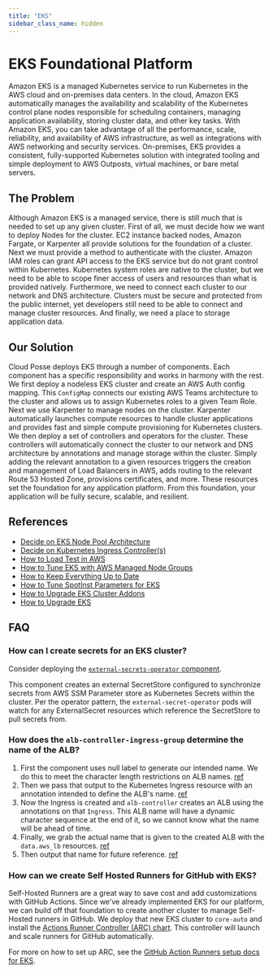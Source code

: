 ```yaml
---
title: "EKS"
sidebar_class_name: hidden
---
```


# EKS Foundational Platform

Amazon EKS is a managed Kubernetes service to run Kubernetes in the AWS cloud and on-premises data centers. In the
cloud, Amazon EKS automatically manages the availability and scalability of the Kubernetes control plane nodes
responsible for scheduling containers, managing application availability, storing cluster data, and other key tasks.
With Amazon EKS, you can take advantage of all the performance, scale, reliability, and availability of AWS
infrastructure, as well as integrations with AWS networking and security services. On-premises, EKS provides a
consistent, fully-supported Kubernetes solution with integrated tooling and simple deployment to AWS Outposts, virtual
machines, or bare metal servers.

## The Problem

Although Amazon EKS is a managed service, there is still much that is needed to set up any given cluster. First of all,
we must decide how we want to deploy Nodes for the cluster. EC2 instance backed nodes, Amazon Fargate, or Karpenter all
provide solutions for the foundation of a cluster. Next we must provide a method to authenticate with the cluster.
Amazon IAM roles can grant API access to the EKS service but do not grant control within Kubernetes. Kubernetes system
roles are native to the cluster, but we need to be able to scope finer access of users and resources than what is
provided natively. Furthermore, we need to connect each cluster to our network and DNS architecture. Clusters must be
secure and protected from the public internet, yet developers still need to be able to connect and manage cluster
resources. And finally, we need a place to storage application data.

## Our Solution

Cloud Posse deploys EKS through a number of components. Each component has a specific responsibility and works in
harmony with the rest. We first deploy a nodeless EKS cluster and create an AWS Auth config mapping. This `ConfigMap`
connects our existing AWS Teams architecture to the cluster and allows us to assign Kubernetes roles to a given Team
Role. Next we use Karpenter to manage nodes on the cluster. Karpenter automatically launches compute resources to handle
cluster applications and provides fast and simple compute provisioning for Kubernetes clusters. We then deploy a set of
controllers and operators for the cluster. These controllers will automatically connect the cluster to our network and
DNS architecture by annotations and manage storage within the cluster. Simply adding the relevant annotation to a given
resources triggers the creation and management of Load Balancers in AWS, adds routing to the relevant Route 53 Hosted
Zone, provisions certificates, and more. These resources set the foundation for any application platform. From this
foundation, your application will be fully secure, scalable, and resilient.

## References

- [Decide on EKS Node Pool Architecture](/reference-architecture/fundamentals/design-decisions/foundational-platform/decide-on-eks-node-pool-architecture/)
- [Decide on Kubernetes Ingress Controller(s)](/reference-architecture/fundamentals/design-decisions/foundational-platform/decide-on-kubernetes-ingress-controller-s/)
- [How to Load Test in AWS](/reference-architecture/how-to-guides/tutorials/how-to-load-test-in-aws/)
- [How to Tune EKS with AWS Managed Node Groups](/reference-architecture/how-to-guides/tutorials/how-to-tune-eks-with-aws-managed-node-groups/)
- [How to Keep Everything Up to Date](/reference-architecture/how-to-guides/upgrades/how-to-keep-everything-up-to-date/)
- [How to Tune SpotInst Parameters for EKS](/reference-architecture/how-to-guides/integrations/spotinst/how-to-tune-spotinst-parameters-for-eks/)
- [How to Upgrade EKS Cluster Addons](/reference-architecture/how-to-guides/upgrades/how-to-upgrade-eks-cluster-addons/)
- [How to Upgrade EKS](/reference-architecture/how-to-guides/upgrades/how-to-upgrade-eks/)

## FAQ

### How can I create secrets for an EKS cluster?

Consider deploying the [`external-secrets-operator` component](/components/library/aws/eks/external-secrets-operator).

This component creates an external SecretStore configured to synchronize secrets from AWS SSM Parameter store as
Kubernetes Secrets within the cluster. Per the operator pattern, the `external-secret-operator` pods will watch for any
ExternalSecret resources which reference the SecretStore to pull secrets from.

### How does the `alb-controller-ingress-group` determine the name of the ALB?

1. First the component uses null label to generate our intended name. We do this to meet the character length
   restrictions on ALB names.
   [ref](https://github.com/cloudposse/terraform-aws-components/blob/master/modules/eks/alb-controller-ingress-group/main.tf#L75-L83)
2. Then we pass that output to the Kubernetes Ingress resource with an annotation intended to define the ALB's name.
   [ref](https://github.com/cloudposse/terraform-aws-components/blob/master/modules/eks/alb-controller-ingress-group/main.tf#L98)
3. Now the Ingress is created and `alb-controller` creates an ALB using the annotations on that `Ingress`. This ALB name
   will have a dynamic character sequence at the end of it, so we cannot know what the name will be ahead of time.
4. Finally, we grab the actual name that is given to the created ALB with the `data.aws_lb` resources.
   [ref](https://github.com/cloudposse/terraform-aws-components/blob/master/modules/eks/alb-controller-ingress-group/main.tf#L169)
5. Then output that name for future reference.
   [ref](https://github.com/cloudposse/terraform-aws-components/blob/master/modules/eks/alb-controller-ingress-group/main.tf#L36)

### How can we create Self Hosted Runners for GitHub with EKS?

Self-Hosted Runners are a great way to save cost and add customizations with GitHub Actions. Since we've already
implemented EKS for our platform, we can build off that foundation to create another cluster to manage Self-Hosted
runners in GitHub. We deploy that new EKS cluster to `core-auto` and install the
[Actions Runner Controller (ARC) chart](https://github.com/actions/actions-runner-controller). This controller will
launch and scale runners for GitHub automatically.

For more on how to set up ARC, see the
[GitHub Action Runners setup docs for EKS](/reference-architecture/setup/github-actions-runners/).
